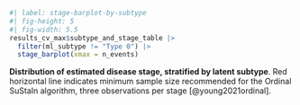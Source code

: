 
::: {#suppfig-stage-barplot_chosen_subtypes}

```r
#| label: stage-barplot-by-subtype
#| fig-height: 5
#| fig-width: 5.5
results_cv_max$subtype_and_stage_table |> 
  filter(ml_subtype != "Type 0") |>
  stage_barplot(xmax = n_events)
```

**Distribution of estimated disease stage, stratified by latent subtype**. 
Red horizontal line indicates minimum sample size
recommended for the Ordinal SuStaIn algorithm,
three observations per stage [@young2021ordinal].

:::
